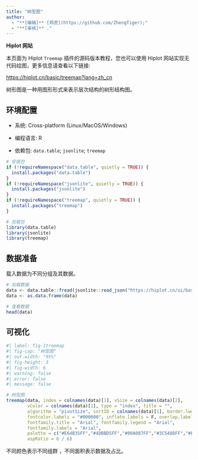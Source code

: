 ```yaml
---
title: "树型图"
author:
  - "**[编辑]** [郑虎](https://github.com/ZhengTiger);"
  - "**[审核]** ."
---
```


::: callout-note
**Hiplot 网站**

本页面为 Hiplot `Treemap` 插件的源码版本教程，您也可以使用 Hiplot 网站实现无代码绘图，更多信息请查看以下链接:

<https://hiplot.cn/basic/treemap?lang=zh_cn>
:::

树形图是一种用图形形式来表示层次结构的树形结构图。

## 环境配置

-   系统: Cross-platform (Linux/MacOS/Windows)

-   编程语言: R

-   依赖包: `data.table`; `jsonlite`; `treemap`

```r
# 安装包
if (!requireNamespace("data.table", quietly = TRUE)) {
  install.packages("data.table")
}
if (!requireNamespace("jsonlite", quietly = TRUE)) {
  install.packages("jsonlite")
}
if (!requireNamespace("treemap", quietly = TRUE)) {
  install.packages("treemap")
}

# 加载包
library(data.table)
library(jsonlite)
library(treemap)
```

## 数据准备

载入数据为不同分组及其数据。

```r
# 加载数据
data <- data.table::fread(jsonlite::read_json("https://hiplot.cn/ui/basic/treemap/data.json")$exampleData$textarea[[1]])
data <- as.data.frame(data)

# 查看数据
head(data)
```

## 可视化

```r
#| label: fig-1treemap
#| fig-cap: "树型图"
#| out.width: "95%"
#| fig-height: 3
#| fig-width: 6
#| warning: false
#| error: false
#| message: false

# 树型图
treemap(data, index = colnames(data)[1], vSize = colnames(data)[2],
        vColor = colnames(data)[1], type = "index", title = "", 
        algorithm = "pivotSize", sortID = colnames(data)[1], border.lwds = 1,
        fontcolor.labels = "#000000", inflate.labels = F, overlap.labels = 0.5,
        fontfamily.title = "Arial", fontfamily.legend = "Arial",
        fontfamily.labels = "Arial", 
        palette = c("#E64B35FF","#4DBBD5FF","#00A087FF","#3C5488FF","#F39B7FFF"), 
        aspRatio = 6 / 6)
```

不同颜色表示不同组群 ，不同面积表示数据及占比。


